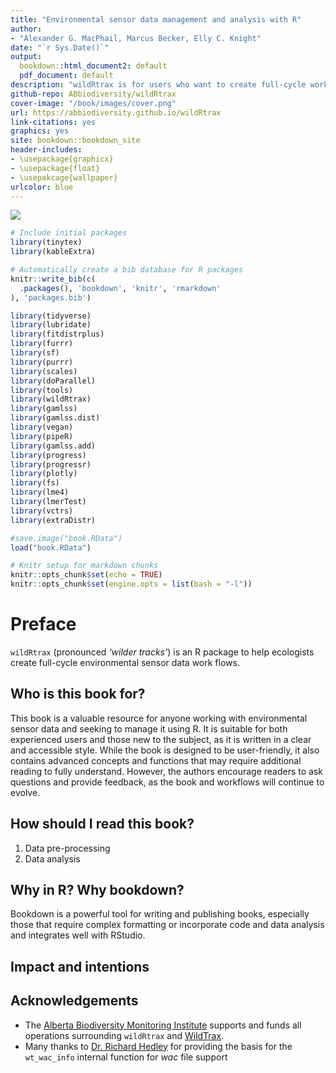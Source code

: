 ```yaml
---
title: "Environmental sensor data management and analysis with R"
author: 
- "Alexander G. MacPhail, Marcus Becker, Elly C. Knight"
date: "`r Sys.Date()`"
output:
  bookdown::html_document2: default
  pdf_document: default
description: "wildRtrax is for users who want to create full-cycle work flows for their environmental sensor data from either autonomous recording units (ARUs) or remote camera traps"
github-repo: ABbiodiversity/wildRtrax
cover-image: "/book/images/cover.png"
url: https://abbiodiversity.github.io/wildRtrax
link-citations: yes
graphics: yes
site: bookdown::bookdown_site
header-includes:
- \usepackage{graphicx}
- \usepackage{float}
- \usepakcage{wallpaper}
urlcolor: blue
---
```


![](assets/cover.png)

```r
# Include initial packages
library(tinytex)
library(kableExtra)

# Automatically create a bib database for R packages
knitr::write_bib(c(
  .packages(), 'bookdown', 'knitr', 'rmarkdown'
), 'packages.bib')

library(tidyverse)
library(lubridate)
library(fitdistrplus)
library(furrr)
library(sf)
library(purrr)
library(scales)
library(doParallel)
library(tools)
library(wildRtrax)
library(gamlss)
library(gamlss.dist)
library(vegan)
library(pipeR)
library(gamlss.add)
library(progress)
library(progressr)
library(plotly)
library(fs)
library(lme4)
library(lmerTest)
library(vctrs)
library(extraDistr)

#save.image("book.RData")
load("book.RData")
```

```r
# Knitr setup for markdown chunks
knitr::opts_chunk$set(echo = TRUE)
knitr::opts_chunk$set(engine.opts = list(bash = "-l"))
```

# Preface {-}

`wildRtrax` (pronounced *‘wilder tracks’*) is an R package to help ecologists create full-cycle environmental sensor data work flows. 

## Who is this book for?

This book is a valuable resource for anyone working with environmental sensor data and seeking to manage it using R. It is suitable for both experienced users and those new to the subject, as it is written in a clear and accessible style. While the book is designed to be user-friendly, it also contains advanced concepts and functions that may require additional reading to fully understand. However, the authors encourage readers to ask questions and provide feedback, as the book and workflows will continue to evolve.

## How should I read this book?

1. Data pre-processing
2. Data analysis

## Why in R? Why bookdown?

Bookdown is a powerful tool for writing and publishing books, especially those that require complex formatting or incorporate code and data analysis and integrates well with RStudio.

## Impact and intentions



## Acknowledgements

* The [Alberta Biodiversity Monitoring Institute](https://abmi.ca) supports and funds all operations surrounding `wildRtrax` and [WildTrax](https://www.wildtrax.ca).
* Many thanks to [Dr. Richard Hedley](https://richardwhedley.wordpress.com/) for providing the basis for the `wt_wac_info` internal function for *wac* file support

